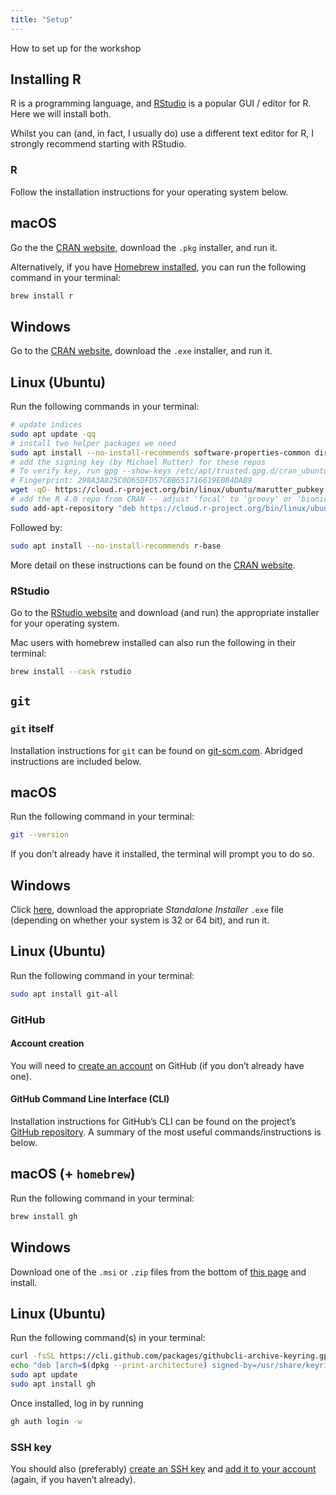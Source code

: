 ```yaml
---
title: "Setup"
---
```


How to set up for the workshop

## Installing R

R is a programming language, and [RStudio](https://www.rstudio.com/){target="_blank"} is a popular GUI / editor for R. Here we will install both.

::: callout-note
Whilst you can (and, in fact, I usually do) use a different text editor for R, I strongly recommend starting with RStudio.
:::

### R

Follow the installation instructions for your operating system below.

::: panel-tabset
## macOS

Go the the [CRAN website](https://cran.r-project.org/bin/macosx/){target="_blank"}, download the `.pkg` installer, and run it.

Alternatively, if you have [Homebrew installed](https://formulae.brew.sh/formula/r){target="_blank"}, you can run the following command in your terminal:

``` bash
brew install r
```

## Windows

Go to the [CRAN website](https://cran.r-project.org/bin/windows/base/){target="_blank"}, download the `.exe` installer, and run it.

## Linux (Ubuntu)

Run the following commands in your terminal:

``` bash
# update indices
sudo apt update -qq
# install two helper packages we need
sudo apt install --no-install-recommends software-properties-common dirmngr
# add the signing key (by Michael Rutter) for these repos
# To verify key, run gpg --show-keys /etc/apt/trusted.gpg.d/cran_ubuntu_key.asc 
# Fingerprint: 298A3A825C0D65DFD57CBB651716619E084DAB9
wget -qO- https://cloud.r-project.org/bin/linux/ubuntu/marutter_pubkey.asc | sudo tee -a /etc/apt/trusted.gpg.d/cran_ubuntu_key.asc
# add the R 4.0 repo from CRAN -- adjust 'focal' to 'groovy' or 'bionic' as needed
sudo add-apt-repository "deb https://cloud.r-project.org/bin/linux/ubuntu $(lsb_release -cs)-cran40/"
```

Followed by:

``` bash
sudo apt install --no-install-recommends r-base
```

More detail on these instructions can be found on the [CRAN website](https://cran.r-project.org/bin/linux/ubuntu/){target="_blank"}.
:::

### RStudio

Go to the [RStudio website](https://www.rstudio.com/products/rstudio/download/#download){target="_blank"} and download (and run) the appropriate installer for your operating system.

Mac users with homebrew installed can also run the following in their terminal:

``` bash
brew install --cask rstudio
```

## `git`

### `git` itself

Installation instructions for `git` can be found on [git-scm.com](https://git-scm.com/book/en/v2/Getting-Started-Installing-Git){target="_blank"}. Abridged instructions are included below.

::: panel-tabset
## macOS

Run the following command in your terminal:

``` bash
git --version
```

If you don't already have it installed, the terminal will prompt you to do so.

## Windows

Click [here](https://git-scm.com/download/win){target="_blank"}, download the appropriate *Standalone Installer* `.exe` file (depending on whether your system is 32 or 64 bit), and run it.

## Linux (Ubuntu)

Run the following command in your terminal:

``` bash
sudo apt install git-all
```
:::

### GitHub

#### Account creation

You will need to [create an account](https://github.com/join){target="_blank"} on GitHub (if you don't already have one).

#### GitHub Command Line Interface (CLI)

Installation instructions for GitHub's CLI can be found on the project's [GitHub repository](https://github.com/cli/cli#installation){target="_blank"}. A summary of the most useful commands/instructions is below.

::: panel-tabset
## macOS (+ `homebrew`)

Run the following command in your terminal:

``` bash
brew install gh
```

## Windows

Download one of the `.msi` or `.zip` files from the bottom of [this page](https://github.com/cli/cli/releases/tag/v2.6.0){target="_blank"} and install.

## Linux (Ubuntu)

Run the following command(s) in your terminal:

``` bash
curl -fsSL https://cli.github.com/packages/githubcli-archive-keyring.gpg | sudo dd of=/usr/share/keyrings/githubcli-archive-keyring.gpg
echo "deb [arch=$(dpkg --print-architecture) signed-by=/usr/share/keyrings/githubcli-archive-keyring.gpg] https://cli.github.com/packages stable main" | sudo tee /etc/apt/sources.list.d/github-cli.list > /dev/null
sudo apt update
sudo apt install gh
```
:::

Once installed, log in by running

``` bash
gh auth login -w
```

### SSH key

You should also (preferably) [create an SSH key](https://docs.github.com/en/authentication/connecting-to-github-with-ssh/generating-a-new-ssh-key-and-adding-it-to-the-ssh-agent){target="_blank"} and [add it to your account](https://docs.github.com/en/authentication/connecting-to-github-with-ssh/adding-a-new-ssh-key-to-your-github-account){target="_blank"} (again, if you haven't already).
